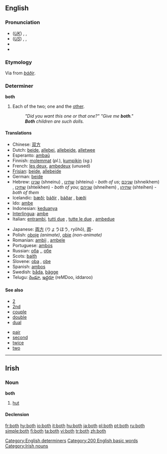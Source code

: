 ==English==

{{rank|thing|set|told|197|both|having|look|heard}}

===Pronunciation===
*(''[[Received Pronunciation|UK]]'') {{AHD|bōth}}, {{IPA|/bəʊθ/}}, {{SAMPA|/b@UT/}}
*(''[[General American|US]]'') {{AHD|bōth}}, {{IPA|/boʊθ/}}, {{SAMPA|/boUT/}}
*{{audio|en-us-both.ogg|Audio (US)}}
*{{rhymes|əʊθ}}

===Etymology===
Via {{ME.}} from {{ON.}} ''[[báðir]]''.

===Determiner===
'''both'''

# Each of the two; one and the [[other]].
#: ''"Did you want this one or that one?" "Give me '''both'''."''
#: '''''Both''' children are such dolls.''

====Translations====
{{trans-top|both}}
*Chinese: [[双方]]
*Dutch: [[beide]], [[allebei]], [[allebeide]], [[alletwee]]
*Esperanto: [[ambaŭ]]
*Finnish: [[molempi|molemmat]] (''pl.''), [[kumpikin]] (''sg.'')
*French: [[les deux]], [[ambedeux]] (unused)
*[[Frisian]]: [[beide]], [[allebeide]]
*German: [[beide]]
*Hebrew: [[שנינו]] (shneinu) {{mpl}}, [[שתינו]] (shteinu) {{fpl}} - ''both of us''; [[שניכם]] (shneikhem) {{mpl}}, [[שתיכן]] (shteikhen) {{fpl}} - ''both of you''; [[שניהם]] (shneihem) {{mpl}}, [[שתיהן]] (shteihen) {{fpl}} - ''both of them'' 
*Icelandic: [[bæði]]; [[báðir]] {{mpl}}, [[báðar]] {{fpl}}, [[bæði]] {{npl}}
*Ido: [[ambe]]
*Indonesian: [[dua|keduanya]]
*[[Interlingua]]: [[ambe]]
*Italian: [[entrambi]], [[tutti due]] {{m}}, [[tutte le due]] {{f}}, [[ambedue]]
{{trans-mid}}
*Japanese: [[両方]] (りょうほう, ryōhō), [[両]]-
*Polish: [[oboje]] {{m}} ''(animate)'', [[obie]] {{m}} {{f}} {{n}} ''(non-animate)''
*Romanian: [[ambii]] {{m}}, [[ambele]] {{f}}
*Portuguese: [[ambos]]
*Russian: [[оба]] {{m}},{{n}}, [[обе]] {{f}}
*Scots: [[baith]]
*Slovene: [[oba]] {{m}}, [[obe]] {{f}}
*Spanish: [[ambos]]
*Swedish: [[båda]], [[bägge]]
*Telugu: [[రెండూ]], [[ఇద్దరూ]] (reMDoo, iddaroo)
{{trans-bottom}}

====See also====
{{top2}}
*[[2]]
*[[2nd]]
*[[couple]]
*[[double]]
*[[dual]]
{{mid2}}
*[[pair]]
*[[second]]
*[[twice]]
*[[two]]
{{bottom2}}

[[Category:English determiners]]
[[Category:200 English basic words]]

----

==Irish==

===Noun===
'''both''' {{f}}

# [[hut]]

====Declension====
{{ga noun f3|b|oth|otha|othanna}}

[[Category:Irish nouns]]

[[fr:both]]
[[hy:both]]
[[io:both]]
[[it:both]]
[[hu:both]]
[[ja:both]]
[[pl:both]]
[[pt:both]]
[[ru:both]]
[[simple:both]]
[[fi:both]]
[[ta:both]]
[[vi:both]]
[[tr:both]]
[[zh:both]]